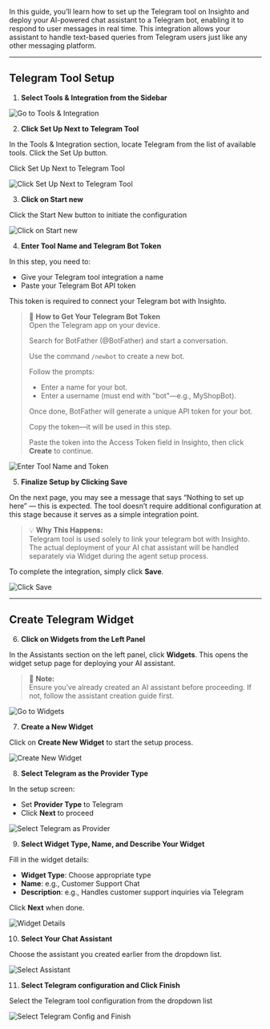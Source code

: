 In this guide, you’ll learn how to set up the Telegram tool on Insighto and deploy your AI-powered chat assistant to a Telegram bot, enabling it to respond to user messages in real time. This integration allows your assistant to handle text-based queries from Telegram users just like any other messaging platform.

---

## Telegram Tool Setup
1. **Select Tools & Integration from the Sidebar**


![Go to Tools & Integration](images/TW/TW1.png)

2. **Click Set Up Next to Telegram Tool**

In the Tools & Integration section, locate Telegram from the list of available tools. Click the Set Up button.

Click Set Up Next to Telegram Tool

![Click Set Up Next to Telegram Tool](images/TW/TW2.png)

3. **Click on Start new**

Click the Start New button to initiate the configuration


![Click on Start new](images/TW/TW3.png)

4. **Enter Tool Name and Telegram Bot Token**

In this step, you need to:

- Give your Telegram tool integration a name  
- Paste your Telegram Bot API token  

This token is required to connect your Telegram bot with Insighto.

> 🔑 **How to Get Your Telegram Bot Token**  
> Open the Telegram app on your device.  
>  
> Search for BotFather (@BotFather) and start a conversation.  
>  
> Use the command `/newbot` to create a new bot.  
>  
> Follow the prompts:  
> - Enter a name for your bot.  
> - Enter a username (must end with "bot"—e.g., MyShopBot).  
>  
> Once done, BotFather will generate a unique API token for your bot.  
>  
> Copy the token—it will be used in this step.  
>  
> Paste the token into the Access Token field in Insighto, then click **Create** to continue.

![Enter Tool Name and Token](images/TW/TW4.png)

5. **Finalize Setup by Clicking Save**

On the next page, you may see a message that says “Nothing to set up here” — this is expected. The tool doesn’t require additional configuration at this stage because it serves as a simple integration point.

> 💡 **Why This Happens:**  
> Telegram tool is used solely to link your telegram bot with Insighto. The actual deployment of your AI chat assistant will be handled separately via Widget during the agent setup process.

To complete the integration, simply click **Save**.

![Click Save](images/TW/TW5.png)

---

## Create Telegram Widget


6. **Click on Widgets from the Left Panel**

In the Assistants section on the left panel, click **Widgets**. This opens the widget setup page for deploying your AI assistant.

> 🔔 **Note:**  
> Ensure you’ve already created an AI assistant before proceeding. If not, follow the assistant creation guide first.


![Go to Widgets](images/TW/TW6.png)

7. **Create a New Widget**

Click on **Create New Widget** to start the setup process.


![Create New Widget](images/TW/TW7.png)

8. **Select Telegram as the Provider Type**

In the setup screen:

- Set **Provider Type** to Telegram  
- Click **Next** to proceed

![Select Telegram as Provider](images/TW/TW8.png)

9. **Select Widget Type, Name, and Describe Your Widget**

Fill in the widget details:

- **Widget Type**: Choose appropriate type  
- **Name**: e.g., Customer Support Chat  
- **Description**: e.g., Handles customer support inquiries via Telegram  

Click **Next** when done.

![Widget Details](images/TW/TW9.png)

10. **Select Your Chat Assistant**

Choose the assistant you created earlier from the dropdown list.

![Select Assistant](images/TW/TW10.png)

11. **Select Telegram configuration and Click Finish**

Select the Telegram tool configuration from the dropdown list

![Select Telegram Config and Finish](images/TW/TW11.png)

